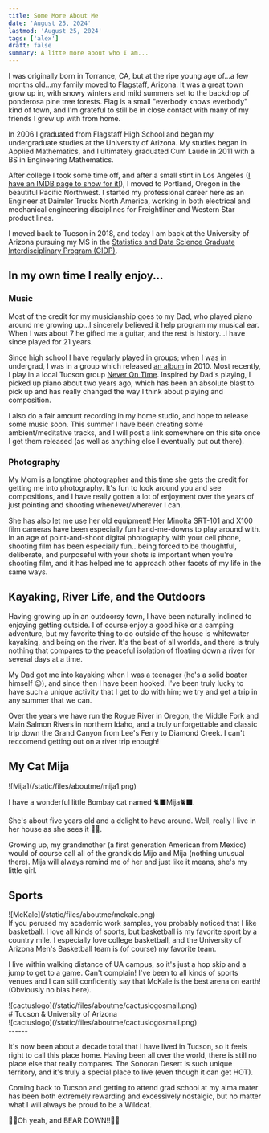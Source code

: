 ```yaml
---
title: Some More About Me
date: 'August 25, 2024'
lastmod: 'August 25, 2024'
tags: ['alex']
draft: false
summary: A litte more about who I am...
---
```


I was originally born in Torrance, CA, but at the ripe young age of...a few months old...my family moved to Flagstaff, Arizona. It was a great town grow up in, with snowy winters and mild summers set to the backdrop of ponderosa pine tree forests. Flag is a small "everbody knows everbody" kind of town, and I'm grateful to still be in close contact with many of my friends I grew up with from home.

In 2006 I graduated from Flagstaff High School and began my undergraduate studies at the University of Arizona. My studies began in Applied Mathematics, and I ultimately graduated Cum Laude in 2011 with a BS in Engineering Mathematics.

After college I took some time off, and after a small stint in Los Angeles ([I have an IMDB page to show for it!](https://www.imdb.com/name/nm4754897/)), I moved to Portland, Oregon in the beautiful Pacific Northwest.  I started my professional career here as an Engineer at Daimler Trucks North America, working in both electrical and mechanical engineering disciplines for Freightliner and Western Star product lines.

I moved back to Tucson in 2018, and today I am back at the University of Arizona
pursuing my MS in the [Statistics and Data Science Graduate Interdisciplinary Program (GIDP)](https://statistics.arizona.edu/).


## In my own time I really enjoy...

### Music

<PhotosSwiperMusic />

Most of the credit for my musicianship goes to my Dad, who played piano around me growing up...I sincerely believed it help program my musical ear. When I was about 7 he gifted me a guitar, and the rest is history...I have since played for 21 years.  

Since high school I have regularly played in groups; when I was in undergrad, I was in a group which released [an album](https://music.apple.com/us/album/el-mixo/377336615) in 2010.  Most recently, I play in a local Tucson group [Never On Time](https://www.facebook.com/Neverontime2019/). Inspired by Dad's playing, I picked up piano about two years ago, which has been an absolute blast to pick up and has really changed the way I think about playing and composition.

I also do a fair amount recording in my home studio, and hope to release some music soon. This summer I have been creating some ambient/meditative tracks, and I will post a link somewhere on this site once I get them released (as well as anything else I eventually put out there).

### Photography

<PhotosSwiperPhotography />

My Mom is a longtime photographer and this time she gets the credit for getting me into photography. It's fun to look around you and see compositions, and I have really gotten a lot of enjoyment over the years of just pointing and shooting whenever/wherever I can.

She has also let me use her old equipment! Her Minolta SRT-101 and X100 film cameras have been especially fun hand-me-downs to play around with. In an age of point-and-shoot digital photography with your cell phone, shooting film has been especially fun...being forced to be thoughtful, deliberate, and purposeful with your shots is important when you're shooting film, and it has helped me to approach other facets of my life in the same ways.

## Kayaking, River Life, and the Outdoors

<PhotosSwiperOutdoors />

Having growing up in an outdoorsy town, I have been naturally inclined to enjoying getting outside. I of course enjoy a good hike or a camping adventure, but my favorite thing to do outside of the house is whitewater kayaking, and being on the river. It's the best of all worlds, and there is truly nothing that compares to the peaceful isolation of floating down a river for several days at a time.

My Dad got me into kayaking when I was a teenager (he's a solid boater himself 😉), and since then I have been hooked. I've been truly lucky to have such a unique activity that I get to do with him; we try and get a trip in any summer that we can.

Over the years we have run the Rogue River in Oregon, the Middle Fork and Main Salmon Rivers in northern Idaho, and a truly unforgettable and classic trip down the Grand Canyon from Lee's Ferry to Diamond Creek. I can't reccomend getting out on a river trip enough!

## My Cat Mija

<div className="-mx-2 flex flex-wrap justify-center overflow-hidden xl:-mx-2">
![Mija](/static/files/aboutme/mija1.png)
</div>

I have a wonderful little Bombay cat named 🐈‍⬛Mija🐈‍⬛. 

She's about five years old and a delight to have around. Well, really I live in her house as she sees it 🤷‍♂️.

Growing up, my grandmother (a first generation American from Mexico) would of course call all of the grandkids Mijo and Mija (nothing unusual there). Mija will always remind me of her and just like it means, she's my little girl.


## Sports

<div className="-mx-2 flex flex-wrap justify-center overflow-hidden xl:-mx-2">
![McKale](/static/files/aboutme/mckale.png)
</div>
If you perused my academic work samples, you probably noticed that I like basketball. I love all kinds of sports, but basketball is my favorite sport by a country mile. I especially love college basketball, and the University of Arizona Men's Basketball team is (of course) my favorite team. 

I live within walking distance of UA campus, so it's just a hop skip and a jump to get to a game. Can't complain! I've been to all kinds of sports venues and I can still confidently say that McKale is the best arena on earth! (Obviously no bias here).

<div className="-mx-2 flex flex-wrap overflow-hidden xl:-mx-2">
  <div className="my-1 w-full overflow-hidden px-2 xl:my-1 xl:w-1/3 xl:px-2">
    ![cactuslogo](/static/files/aboutme/cactuslogosmall.png)
  </div>
  <div className="my-1 w-full overflow-hidden justify-left px-2 xl:my-1 xl:w-1/3 xl:px-2">
    # Tucson & University of Arizona
  </div>
    <div className="my-1 w-full overflow-hidden px-2 xl:my-1 xl:w-1/3 xl:px-2">
    ![cactuslogo](/static/files/aboutme/cactuslogosmall.png)
  </div>
</div>
------

It's now been about a decade total that I have lived in Tucson, so it feels right to call this place home.  Having been all over the world, there is still no place else that really compares. The Sonoran Desert is such unique territory, and it's truly a special place to live (even though it can get HOT).

Coming back to Tucson and getting to attend grad school at my alma mater has been both extremely rewarding and excessively nostalgic, but no matter what I will always be proud to be a Wildcat.

🐻🔻Oh yeah, and BEAR DOWN!!🐻🔽
